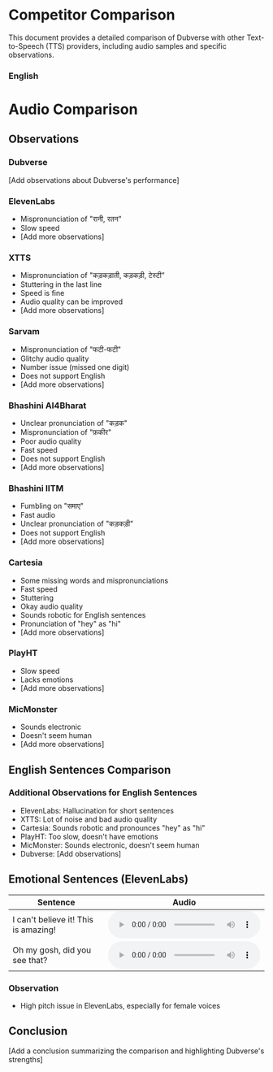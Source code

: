 # Competitor Comparison

This document provides a detailed comparison of Dubverse with other Text-to-Speech (TTS) providers, including audio samples and specific observations.


### English



# Audio Comparison

<AudioComparison />

## Observations

### Dubverse

[Add observations about Dubverse's performance]

### ElevenLabs

- Mispronunciation of "रानी, रतन"
- Slow speed
- [Add more observations]

### XTTS

- Mispronunciation of "कड़कड़ाती, कड़कड़ी, टेस्टी"
- Stuttering in the last line
- Speed is fine
- Audio quality can be improved
- [Add more observations]

### Sarvam

- Mispronunciation of "फटी-फटी"
- Glitchy audio quality
- Number issue (missed one digit)
- Does not support English
- [Add more observations]

### Bhashini AI4Bharat

- Unclear pronunciation of "कड़क"
- Mispronunciation of "फ़कीर"
- Poor audio quality
- Fast speed
- Does not support English
- [Add more observations]

### Bhashini IITM

- Fumbling on "समाए"
- Fast audio
- Unclear pronunciation of "कड़कड़ी"
- Does not support English
- [Add more observations]

### Cartesia

- Some missing words and mispronunciations
- Fast speed
- Stuttering
- Okay audio quality
- Sounds robotic for English sentences
- Pronunciation of "hey" as "hi"
- [Add more observations]

### PlayHT

- Slow speed
- Lacks emotions
- [Add more observations]

### MicMonster

- Sounds electronic
- Doesn't seem human
- [Add more observations]

## English Sentences Comparison

<EnglishAudioComparison />

### Additional Observations for English Sentences

- ElevenLabs: Hallucination for short sentences
- XTTS: Lot of noise and bad audio quality
- Cartesia: Sounds robotic and pronounces "hey" as "hi"
- PlayHT: Too slow, doesn't have emotions
- MicMonster: Sounds electronic, doesn't seem human
- Dubverse: [Add observations]

## Emotional Sentences (ElevenLabs)

| Sentence                             | Audio                                                                                                                                                                        |
| ------------------------------------ | ---------------------------------------------------------------------------------------------------------------------------------------------------------------------------- |
| I can't believe it! This is amazing! | <audio controls src="https://dubverse-webapp.s3.ap-south-1.amazonaws.com/speaker_comparison/ElevenLabs_2024-10-07T10_16_20_Charlotte_pre_s50_sb75_se0_b_m2.mp3"></audio>     |
| Oh my gosh, did you see that?        | <audio controls src="https://dubverse-webapp.s3.ap-south-1.amazonaws.com/speaker_comparison/ElevenLabs_2024-10-07T10_16_20_Charlotte_pre_s50_sb75_se0_b_m2 (1).mp3"></audio> |

### Observation

- High pitch issue in ElevenLabs, especially for female voices

## Conclusion

[Add a conclusion summarizing the comparison and highlighting Dubverse's strengths]
